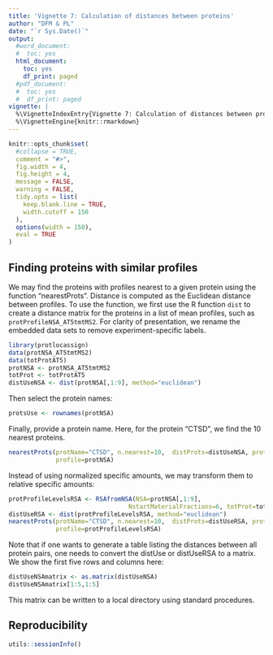 ```yaml
---
title: 'Vignette 7: Calculation of distances between proteins'
author: "DFM & PL"
date: "`r Sys.Date()`"
output:
  #word_document:
  #  toc: yes
  html_document:
    toc: yes
    df_print: paged
  #pdf_document:
  #  toc: yes
  #  df_print: paged
vignette: |
  %\VignetteIndexEntry{Vignette 7: Calculation of distances between proteins}     
  %\VignetteEngine{knitr::rmarkdown}
---
```

 
```r
knitr::opts_chunk$set(
  #collapse = TRUE,
  comment = "#>",
  fig.width = 4,
  fig.height = 4,
  message = FALSE,
  warning = FALSE,
  tidy.opts = list(
    keep.blank.line = TRUE,
    width.cutoff = 150
  ),
  options(width = 150),
  eval = TRUE
)
```

## Finding proteins with similar profiles

We may find the proteins with profiles nearest to a given protein using the function "nearestProts". Distance is computed as the Euclidean distance between profiles. To use the function, we first use the R function `dist` to create a distance matrix for the proteins in a list of mean profiles, such as `protProfileNSA_AT5tmtMS2`. For clarity of presentation, we rename the embedded data sets to remove experiment-specific labels.

```r
library(protlocassign)
data(protNSA_AT5tmtMS2)
data(totProtAT5)
protNSA <- protNSA_AT5tmtMS2
totProt <- totProtAT5
distUseNSA <- dist(protNSA[,1:9], method="euclidean")
```

Then select the protein names:

```r
protsUse <- rownames(protNSA)
```
Finally, provide a protein name. Here, for the protein "CTSD", we find the 10 nearest proteins.

```r
nearestProts(protName="CTSD", n.nearest=10,  distProts=distUseNSA, protNames=protsUse,
             profile=protNSA)
```

Instead of using normalized specific amounts, we may transform them to relative specific amounts:

```r
protProfileLevelsRSA <- RSAfromNSA(NSA=protNSA[,1:9],
                                 NstartMaterialFractions=6, totProt=totProt)
distUseRSA <- dist(protProfileLevelsRSA, method="euclidean")
nearestProts(protName="CTSD", n.nearest=10,  distProts=distUseRSA, protNames=protsUse,
             profile=protProfileLevelsRSA)

```

Note that if one wants to generate a table listing the distances between all protein pairs, one needs to convert the distUse or distUseRSA to a matrix. We show the first five rows and columns here: 

```r
distUseNSAmatrix <- as.matrix(distUseNSA)
distUseNSAmatrix[1:5,1:5]
```

This matrix can be written to a local directory using standard procedures.

## Reproducibility

```r
utils::sessionInfo()
```


